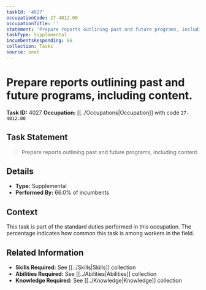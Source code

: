 ```yaml
---
taskId: '4027'
occupationCode: 27-4012.00
occupationTitle: ''
statement: 'Prepare reports outlining past and future programs, including content.'
taskType: Supplemental
incumbentsResponding: 66
collection: Tasks
source: onet
---
```

# Prepare reports outlining past and future programs, including content.

**Task ID:** 4027
**Occupation:** [[../Occupations|Occupation]] with code `27-4012.00`

## Task Statement

> Prepare reports outlining past and future programs, including content.

## Details

- **Type:** Supplemental
- **Performed By:** 66.0% of incumbents

## Context

This task is part of the standard duties performed in this occupation. The percentage indicates how common this task is among workers in the field.

## Related Information

- **Skills Required:** See [[../Skills|Skills]] collection
- **Abilities Required:** See [[../Abilities|Abilities]] collection
- **Knowledge Required:** See [[../Knowledge|Knowledge]] collection
